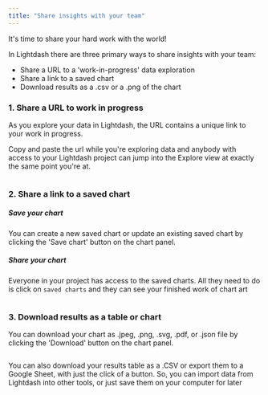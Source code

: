 ```yaml
---
title: "Share insights with your team"
---
```


It's time to share your hard work with the world!

In Lightdash there are three primary ways to share insights with your team:

* Share a URL to a 'work-in-progress' data exploration
* Share a link to a saved chart
* Download results as a .csv or a .png of the chart

### 1. Share a URL to work in progress

As you explore your data in Lightdash, the URL contains a unique link to your work in progress.

Copy and paste the url while you're exploring data and anybody with access to your Lightdash project can jump into the Explore view at exactly the same point you're at.

<Frame>
  <img src="/images/get-started/setup-lightdash/share_chart_link_action-742331cc7f9b1df6f80059387d22c7a7.png" alt=""/>
</Frame>


### 2. Share a link to a saved chart

##### Save your chart

You can create a new saved chart or update an existing saved chart by clicking the 'Save chart' button on the chart panel.

##### Share your chart

Everyone in your project has access to the saved charts. All they need to do is click on `saved charts` and they can see your finished work of chart art <Icon icon="face-kiss-closed-eyes" iconType="solid"/>
<Frame>
  <img src="/images/get-started/setup-lightdash/save-chart-a85926a5410733a205368bb863884248.jpg" alt=""/>
</Frame>


### 3. Download results as a table or chart

You can download your chart as .jpeg, .png, .svg, .pdf, or .json file by clicking the 'Download' button on the chart panel.
<Frame>
  <img src="/images/get-started/setup-lightdash/download-chart-82a281b887e311d6026329828184a533.png" alt=""/>
</Frame>

You can also download your results table as a .CSV or export them to a Google Sheet, with just the click of a button. So, you can import data from Lightdash into other tools, or just save them on your computer for later <Icon icon="face-smile-wink" iconType="solid"/>
<Frame>
  <img src="/images/get-started/setup-lightdash/export-csv-or-google-sheets-5656df99d4148748b93f49f8ad96cab8.png" alt=""/>
</Frame>

